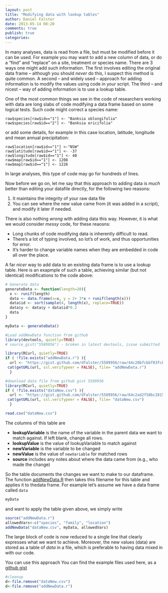 ```yaml
---
layout: post
title: "Modifying data with lookup tables"
author: Daniel Falster
date: 2013-05-14 08:20
comments: true
publish: true
categories: 
---
```


<!-- The problem:
- importing new data
- amount of code to be written (opportunities for mistake)
- separating data from scripts
- maintaining record of where data came from

Common approach
- long sequence of data modifying code

Solution
- use lookup table, find and replace
 -->


In many analyses, data is read from a file, but must be modified before it can be used. For example you may want to add a new column of data, or do a "find" and "replace" on a site, treatment or species name. There are 3 ways one might add such information. The first involves editing the original data frame -- although you should *never* do this, I suspect this method is quite common. A second -- and widely used -- approach for adding information is to modify the values using code in your script. The third -- and nicest -- way of adding information is to use a lookup table. 

<!-- more -->

One of the most common things we see in the code of researchers working with data are long slabs of code modifying a data frame based on some logical tests. Such code might correct a species name:


```
raw$species[raw$id=="1"] <- "Banksia oblongifolia"  
raw$species[raw$id=="2"] <- "Banksia ericifolia"
```

or add some details, for example in this case location, latitude, longitude and mean annual precipitation:

```
raw$location[raw$id=="1"] <-"NSW"
raw$latitude[raw$id=="1"] <- -37
raw$longitude[raw$id=="1"] <- 40
raw$map[raw$id=="1"] <- 1208
raw$map[raw$id=="1"] <- 1226
```

In large analyses, this type of code may go for hundreds of lines. 

Now before we go on, let me say that this approach to adding data is *much* better than editing your datafile directly, for the following two reasons:

1. It maintains the integrity of your raw data file
2. You can see where the new value came from (it was added in a script), and modify it later if needed.

There is also nothing *wrong* with adding data this way. However, it is what we would consider *messy* code, for these reaosns: 

- Long chunks of code modifying data is inherently difficult to read.
- There's a lot of typing involved, so lot's of work, and thus opportunities for error.
- It's harder to change variable names when they are embedded in code all over the place.

A far *nicer* way to add data to an existing data frame is to use a lookup table. Here is an exapmple of such a table, achieving similar (but not identical) modifications to the code above:


```r

# Generate data
generateData <- function(length=20){
  x <- runif(length)
  data <- data.frame(x=x, y = 2+ 3*x + runif(length(x)))
  data$id <- sort(sample(4, length(x), replace=TRUE)) 
  data$y <- data$y + data$id*0.2
  data
}

myData <- generateData()

#Load addNewData function from github
library(devtools, quietly=TRUE)
# source_gist("5589956") - broken in latest devtools, issue submitted

library(RCurl, quietly=TRUE)
if ( !file.exists("addNewData.r") ){
  url <- "https://gist.github.com/dfalster/5589956/raw/44c20bfcbbf03fcb227c7501d9afd3f32ec7215d/addNewData.R"
 cat(getURL(url, ssl.verifypeer = FALSE), file= "addNewData.r")  
  }

#download data file from github gist 5589956
library(RCurl, quietly=TRUE)
if ( !file.exists("dataNew.csv") ){
  url <- "https://gist.github.com/dfalster/5589956/raw/64c2ad2f58bc281538d52cf55671b580ad9b10af/dataNew.csv"
 cat(getURL(url, ssl.verifypeer = FALSE), file= "dataNew.csv")    
  }

```

```r
read.csv("dataNew.csv")
```


The columns of this table are

- **lookupVariable** is the name of the variable in the parent data we want to match against. If left  blank, change all rows.
- **lookupValue** is the value of lookupVariable to match against
- **newVariable** is the variable to be changed
- **newValue** is the value of `newVariable` for matched rows
- **source** includes any notes about where the data came from (e.g., who made the change)

So the table documents the changes we want to make to our dataframe. The function [addNewData.R](https://gist.github.com/dfalster/5589956) then takes this filename for this table and applies it to thedata frame. For example let's assume we have a data frame called `data`


```r
myData

```

and want to apply the table given above, we simply write

```r
source("addNewData.r")
allowedVars<-c("species", "family", "location")
addNewData("dataNew.csv", myData, allowedVars)
```

The large block of code is now reduced to a single line that clearly expresses what we want to achieve. Moreover, the new values (data) are stored as a table of *data* in a file, which is preferable to having data mixed in with our code. 

You can use this approach 
You can find the example files used here, as a [github gist](https://gist.github.com/dfalster/5589956)

```r

#cleanup 
d<-file.remove("dataNew.csv")
d<-file.remove("addNewData.r")

```


